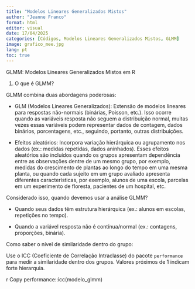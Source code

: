 ---
title: "Modelos Lineares Generalizados Mistos"
author: "Jeanne Franco"
format: html
editor: visual
date: 17/04/2025
categories: [Códigos, Modelos Lineares Generalizados Mistos, GLMM]
image: grafico_mee.jpg
lang: pt
toc: true
---

GLMM: Modelos Lineares Generalizados Mistos em R

1.  O que é GLMM?

GLMM combina duas abordagens poderosas:

-   GLM (Modelos Lineares Generalizados): Extensão de modelos lineares para respostas não-normais (binárias, Poisson, etc.). Isso ocorre quando as variáveis resposta não seguem a distribuição normal, muitas vezes essas variáveis podem representar dados de contagem, dados binários, porcentagens, etc., seguindo, portanto, outras distribuições.

-   Efeitos aleatórios: Incorpora variação hierárquica ou agrupamento nos dados (ex.: medidas repetidas, dados aninhados). Esses efeitos aleatórios são incluídos quando os grupos apresentam dependência entre as observações dentre de um mesmo grupo, por exemplo, medidas do crescimento de plantas ao longo do tempo em uma mesma planta, ou quando cada sujeito em um grupo avaliado apresenta diferentes características, por exemplo, alunos de uma escola, parcelas em um experimento de floresta, pacientes de um hospital, etc.

Considerado isso, quando devemos usar a análise GLMM?

-   Quando seus dados têm estrutura hierárquica (ex.: alunos em escolas, repetições no tempo).

-   Quando a variável resposta não é contínua/normal (ex.: contagens, proporções, binária).

Como saber o nível de similaridade dentro do grupo:

Use o ICC (Coeficiente de Correlação Intraclasse) do pacote `performance` para medir a similaridade dentro dos grupos. Valores próximos de 1 indicam forte hierarquia.

r Copy performance::icc(modelo_glmm)
